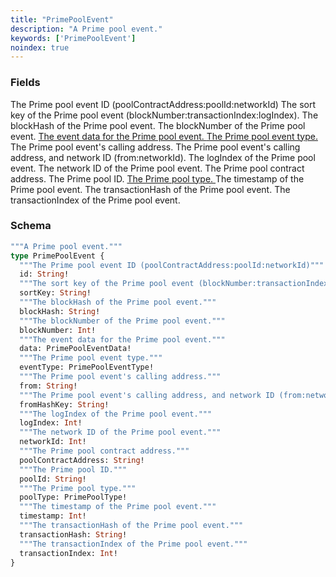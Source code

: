 ```yaml
---
title: "PrimePoolEvent"
description: "A Prime pool event."
keywords: ['PrimePoolEvent']
noindex: true
---
```


### Fields

<ResponseField name="id" type="String!" required>
  The Prime pool event ID (poolContractAddress:poolId:networkId)
</ResponseField>

<ResponseField name="sortKey" type="String!" required>
  The sort key of the Prime pool event (blockNumber:transactionIndex:logIndex).
</ResponseField>

<ResponseField name="blockHash" type="String!" required>
  The blockHash of the Prime pool event.
</ResponseField>

<ResponseField name="blockNumber" type="Int!" required>
  The blockNumber of the Prime pool event.
</ResponseField>

<a href="/api-reference/types/primepooleventdata">
  <ResponseField name="data" type="PrimePoolEventData!" required>
    The event data for the Prime pool event.
  </ResponseField>
</a>

<a href="/api-reference/types/primepooleventtype">
  <ResponseField name="eventType" type="PrimePoolEventType!" required>
    The Prime pool event type.
  </ResponseField>
</a>

<ResponseField name="from" type="String!" required>
  The Prime pool event's calling address.
</ResponseField>

<ResponseField name="fromHashKey" type="String!" required>
  The Prime pool event's calling address, and network ID (from:networkId).
</ResponseField>

<ResponseField name="logIndex" type="Int!" required>
  The logIndex of the Prime pool event.
</ResponseField>

<ResponseField name="networkId" type="Int!" required>
  The network ID of the Prime pool event.
</ResponseField>

<ResponseField name="poolContractAddress" type="String!" required>
  The Prime pool contract address.
</ResponseField>

<ResponseField name="poolId" type="String!" required>
  The Prime pool ID.
</ResponseField>

<a href="/api-reference/types/primepooltype">
  <ResponseField name="poolType" type="PrimePoolType!" required>
    The Prime pool type.
  </ResponseField>
</a>

<ResponseField name="timestamp" type="Int!" required>
  The timestamp of the Prime pool event.
</ResponseField>

<ResponseField name="transactionHash" type="String!" required>
  The transactionHash of the Prime pool event.
</ResponseField>

<ResponseField name="transactionIndex" type="Int!" required>
  The transactionIndex of the Prime pool event.
</ResponseField>

### Schema


```graphql 
"""A Prime pool event."""
type PrimePoolEvent {
  """The Prime pool event ID (poolContractAddress:poolId:networkId)"""
  id: String!
  """The sort key of the Prime pool event (blockNumber:transactionIndex:logIndex)."""
  sortKey: String!
  """The blockHash of the Prime pool event."""
  blockHash: String!
  """The blockNumber of the Prime pool event."""
  blockNumber: Int!
  """The event data for the Prime pool event."""
  data: PrimePoolEventData!
  """The Prime pool event type."""
  eventType: PrimePoolEventType!
  """The Prime pool event's calling address."""
  from: String!
  """The Prime pool event's calling address, and network ID (from:networkId)."""
  fromHashKey: String!
  """The logIndex of the Prime pool event."""
  logIndex: Int!
  """The network ID of the Prime pool event."""
  networkId: Int!
  """The Prime pool contract address."""
  poolContractAddress: String!
  """The Prime pool ID."""
  poolId: String!
  """The Prime pool type."""
  poolType: PrimePoolType!
  """The timestamp of the Prime pool event."""
  timestamp: Int!
  """The transactionHash of the Prime pool event."""
  transactionHash: String!
  """The transactionIndex of the Prime pool event."""
  transactionIndex: Int!
}
```
